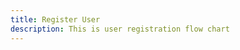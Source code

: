 ```yaml
---
title: Register User
description: This is user registration flow chart
---
```



<LightImage
  src="/img/flow-charts/5-signup-user-transparent-light.png"
  alt="Signup User Flow Chart"
/>

<DarkImage
  src="/img/flow-charts/5-signup-user-transparent.png"
  alt="Signup User Flow Chart"
/>
